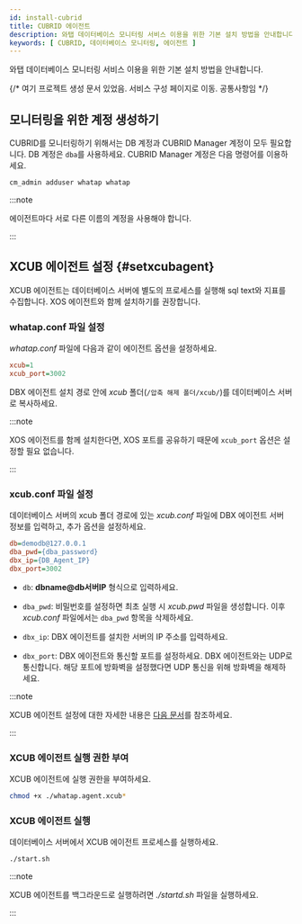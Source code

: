 ```yaml
---
id: install-cubrid
title: CUBRID 에이전트
description: 와탭 데이터베이스 모니터링 서비스 이용을 위한 기본 설치 방법을 안내합니다.
keywords: [ CUBRID, 데이터베이스 모니터링, 에이전트 ]
---
```



와탭 데이터베이스 모니터링 서비스 이용을 위한 기본 설치 방법을 안내합니다.


<Agentsignupguide />   

<Youtube ko='e_UpCgapfQY' en='JiQsIh6RbSA' ja='JiQsIh6RbSA' />

 {/* 여기 프로젝트 생성 문서 있었음. 서비스 구성 페이지로 이동. 공통사항임 */}

<Steps>

<CheckType />

## 모니터링을 위한 계정 생성하기

CUBRID를 모니터링하기 위해서는 DB 계정과 CUBRID Manager 계정이 모두 필요합니다. DB 계정은 `dba`를 사용하세요. CUBRID Manager 계정은 다음 명령어를 이용하세요.

```sql title="CUBRID Manager account"
cm_admin adduser whatap whatap
```

:::note

에이전트마다 서로 다른 이름의 계정을 사용해야 합니다.

:::

<Accesskeyv2 />

<DownloadDBXagent />

<SettingsDBXagent />

<Whatapconf />

<JDBCDownload />

<DBuserDesc level={3} />

<Dbcreatedbuserfilebody /> 

## XCUB 에이전트 설정 {#setxcubagent}

XCUB 에이전트는 데이터베이스 서버에 별도의 프로세스를 실행해 sql text와 지표를 수집합니다. XOS 에이전트와 함께 설치하기를 권장합니다.

<ImgLang img="xcub-install-agent.svg" multi="true" className="noneborder" />

### whatap.conf 파일 설정

*whatap.conf* 파일에 다음과 같이 에이전트 옵션을 설정하세요.

```ini title="whatap.conf"
xcub=1
xcub_port=3002
```

DBX 에이전트 설치 경로 안에 *xcub* 폴더(`/압축 해제 폴더/xcub/`)를 데이터베이스 서버로 복사하세요.

:::note

XOS 에이전트를 함께 설치한다면, XOS 포트를 공유하기 때문에 `xcub_port` 옵션은 설정할 필요 없습니다.

:::

### xcub.conf 파일 설정

데이터베이스 서버의 xcub 폴더 경로에 있는 *xcub.conf* 파일에 DBX 에이전트 서버 정보를 입력하고, 추가 옵션을 설정하세요.

```ini titile="xcub.conf"
db=demodb@127.0.0.1
dba_pwd={dba_password}
dbx_ip={DB_Agent_IP}
dbx_port=3002
```

* `db`: **dbname@db서버IP** 형식으로 입력하세요.

* `dba_pwd`: 비밀번호를 설정하면 최초 실행 시 *xcub.pwd* 파일을 생성합니다. 이후 *xcub.conf* 파일에서는 `dba_pwd` 항목을 삭제하세요.

* `dbx_ip`: DBX 에이전트를 설치한 서버의 IP 주소를 입력하세요.

* `dbx_port`: DBX 에이전트와 통신할 포트를 설정하세요. DBX 에이전트와는 UDP로 통신합니다. 해당 포트에 방화벽을 설정했다면 UDP 통신을 위해 방화벽을 해제하세요.

:::note

XCUB 에이전트 설정에 대한 자세한 내용은 [다음 문서](agent-xcub-settings)를 참조하세요.

:::

### XCUB 에이전트 실행 권한 부여

XCUB 에이전트에 실행 권한을 부여하세요.

```bash
chmod +x ./whatap.agent.xcub*
```

### XCUB 에이전트 실행

데이터베이스 서버에서 XCUB 에이전트 프로세스를 실행하세요.

```bash
./start.sh
```

:::note

XCUB 에이전트를 백그라운드로 실행하려면 *./startd.sh* 파일을 실행하세요.

:::

<Dbrunagent />

<Dbinstallxosagent /> 

</Steps>

<NextStep />